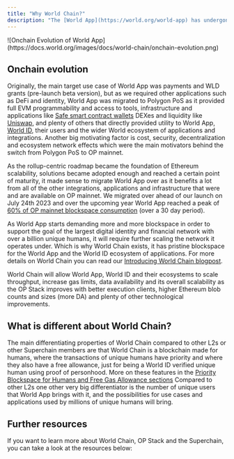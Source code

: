---
title: "Why World Chain?"
description: "The [World App](https://world.org/world-app) has undergone several transitions and it has lived on multiple chains over time. First it was [Hubble](https://github.com/worldcoin/hubble-commander), an open-source optimismtic rollup with [BLS signature aggregation](https://hackmd.io/@benjaminion/bls12-381) of ERC20 transfers, then it was [Polygon PoS](https://polygon.technology/polygon-pos), recently [OP mainnet](https://www.optimism.io/) and now [World Chain](https://world.org/world-chain). There were several motivating factors for all of these changes."
---



<Frame>
![Onchain Evolution of World App](https://docs.world.org/images/docs/world-chain/onchain-evolution.png)
</Frame>

## Onchain evolution

Originally, the main target use case of World App was payments and WLD grants (pre-launch beta version), but as we required other applications such as DeFi and identity, World App was migrated to Polygon PoS as it provided full EVM programmability and access to tools, infrastructure and applications like [Safe smart contract wallets](https://world.org/blog/announcements/introducing-world-chain) DEXes and liquidity like [Uniswap](https://app.uniswap.org/), and plenty of others that directly provided utility to World App, [World ID](https://world.org/world-id), their users and the wider World ecosystem of applications and integrations. Another big motivating factor is cost, security, decentralization and ecosystem network effects which were the main motivators behind the switch from Polygon PoS to OP mainnet.

As the rollup-centric roadmap became the foundation of Ethereum scalability, solutions became adopted enough and reached a certain point of maturity, it made sense to migrate World App over as it benefits a lot from all of the other integrations, applications and infrastructure that were and are available on OP mainnet. We migrated over ahead of our launch on July 24th 2023 and over the upcoming year World App reached a peak of [60% of OP mainnet blockspace consumption](https://dune.com/queries/491942/932394) (over a 30 day period).

As World App starts demanding more and more blockspace in order to support the goal of the largest digital identity and financial network with over a billion unique humans, it will require further scaling the network it operates under. Which is why World Chain exists, it has pristine blockspace for the World App and the World ID ecosystem of applications. For more details on World Chain you can read our [Introducing World Chain blogpost](https://world.org/blog/announcements/introducing-world-chain).

World Chain will allow World App, World ID and their ecosystems to scale throughput, increase gas limits, data availability and its overall scalability as the OP Stack improves with better execution clients, higher Ethereum blob counts and sizes (more DA) and plenty of other technological improvements.

## What is different about World Chain?

The main differentiating properties of World Chain compared to other L2s or other Superchain members are that World Chain is a blockchain made for humans, where the transactions of unique humans have priority and where they also have a free allowance, just for being a World ID verified unique human using proof of personhood. More on these features in the [Priority Blockspace for Humans and Free Gas Allowance sections](https://docs.world.org/world-chain/quick-start/features) Compared to other L2s one other very big differentiator is the number of unique users that World App brings with it, and the possibilities for use cases and applications used by millions of unique humans will bring.

## Further resources

If you want to learn more about World Chain, OP Stack and the Superchain, you can take a look at the resources below:

<CardGroup>
<Card
  title="A New World: World Chain and Priority Blockspace for Humans ft. Liam Horne"
  href="https://www.youtube.com/watch?v=NSxyKsSwjsc&ab_channel=World"
  icon="youtube"
  horizontal
/>

<Card
  href="https://www.youtube.com/watch?v=7pt8c5fy-xg&ab_channel=EncodeClub"
  icon="youtube"
  horizontal
  title="Encode x World Educate Series: World Chain and the OP Stack"
/>

<Card
  href="https://docs.optimism.io/app-developers/building-apps"
  icon="youtube"
  horizontal
  title="OP Mainnet docs"
/>

<Card
  href="https://docs.optimism.io/stack/getting-started"
  icon="youtube"
  horizontal
  title="OP Stack Docs"
/>

<Card
  href="https://docs.optimism.io/superchain/superchain-explainer"
  icon="youtube"
  horizontal
  title="Superchain Docs"
/>
</CardGroup>
